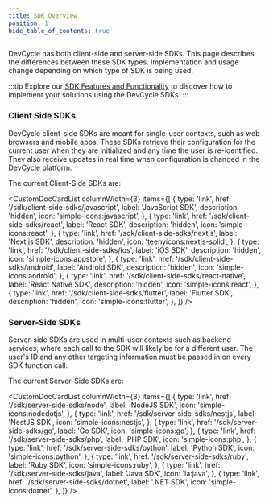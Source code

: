 ```yaml
---
title: SDK Overview
position: 1
hide_table_of_contents: true
---
```



DevCycle has both client-side and server-side SDKs. This page describes the differences between these SDK types.
Implementation and usage change depending on which type of SDK is being used.

:::tip
Explore our [SDK Features and Functionality](/sdk/features) to discover how to implement your solutions using the DevCycle SDKs.
:::

<!--tabs-->

### Client Side SDKs

DevCycle client-side SDKs are meant for single-user contexts, such as web browsers and mobile apps. These SDKs retrieve
their configuration for the current user when they are initialized and any time the user is re-identified. They also
receive updates in real time when configuration is changed in the DevCycle platform.

The current Client-Side SDKs are:

<CustomDocCardList
  columnWidth={3}
  items={[
    {
      type: 'link',
      href: '/sdk/client-side-sdks/javascript',
      label: 'JavaScript SDK',
      description: 'hidden',
      icon: 'simple-icons:javascript',
    },
    {
      type: 'link',
      href: '/sdk/client-side-sdks/react',
      label: 'React SDK',
      description: 'hidden',
      icon: 'simple-icons:react',
    },
    {
      type: 'link',
      href: '/sdk/client-side-sdks/nextjs',
      label: 'Next.js SDK',
      description: 'hidden',
      icon: 'teenyicons:nextjs-solid',
    },
    {
      type: 'link',
      href: '/sdk/client-side-sdks/ios',
      label: 'iOS SDK',
      description: 'hidden',
      icon: 'simple-icons:appstore',
    },
    {
      type: 'link',
      href: '/sdk/client-side-sdks/android',
      label: 'Android SDK',
      description: 'hidden',
      icon: 'simple-icons:android',
    },
    {
      type: 'link',
      href: '/sdk/client-side-sdks/react-native',
      label: 'React Native SDK',
      description: 'hidden',
      icon: 'simple-icons:react',
    },
    {
      type: 'link',
      href: '/sdk/client-side-sdks/flutter',
      label: 'Flutter SDK',
      description: 'hidden',
      icon: 'simple-icons:flutter',
    },
  ]}
/>

### Server-Side SDKs

Server-side SDKs are used in multi-user contexts such as backend services, where each call to the SDK will likely be
for a different user. The user's ID and any other targeting information must be passed in on every SDK function call.

The current Server-Side SDKs are:

<CustomDocCardList
  columnWidth={3}
  items={[
    {
      type: 'link',
      href: '/sdk/server-side-sdks/node',
      label: 'NodeJS SDK',
      icon: 'simple-icons:nodedotjs',
    },
    {
      type: 'link',
      href: '/sdk/server-side-sdks/nestjs',
      label: 'NestJS SDK',
      icon: 'simple-icons:nestjs',
    },
    {
      type: 'link',
      href: '/sdk/server-side-sdks/go',
      label: 'Go SDK',
      icon: 'simple-icons:go',
    },
    {
      type: 'link',
      href: '/sdk/server-side-sdks/php',
      label: 'PHP SDK',
      icon: 'simple-icons:php',
    },
    {
      type: 'link',
      href: '/sdk/server-side-sdks/python',
      label: 'Python SDK',
      icon: 'simple-icons:python',
    },
    {
      type: 'link',
      href: '/sdk/server-side-sdks/ruby',
      label: 'Ruby SDK',
      icon: 'simple-icons:ruby',
    },
    {
      type: 'link',
      href: '/sdk/server-side-sdks/java',
      label: 'Java SDK',
      icon: 'la:java',
    },
    {
      type: 'link',
      href: '/sdk/server-side-sdks/dotnet',
      label: '.NET SDK',
      icon: 'simple-icons:dotnet',
    },
  ]}
/>
